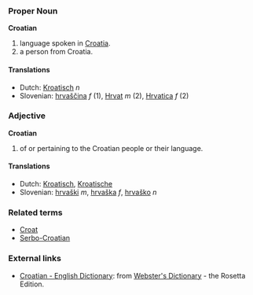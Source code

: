 ===Proper Noun===
'''Croatian'''

# language spoken in [[Croatia]].
# a person from Croatia.

====Translations====
*Dutch: [[Kroatisch]] ''n''
*Slovenian: [[hrvaščina]] ''f'' (1), [[Hrvat]] ''m'' (2), [[Hrvatica]] ''f'' (2)

===Adjective===
'''Croatian'''

# of or pertaining to the Croatian people or their language.

====Translations====
*Dutch: [[Kroatisch]], [[Kroatische]]
*Slovenian: [[hrvaški]] ''m'', [[hrvaška]] ''f'', [[hrvaško]] ''n''

===Related terms===
*[[Croat]]
*[[Serbo-Croatian]]

=== External links===
*[http://www.websters-online-dictionary.org/definition/Croatian-english/ Croatian - English Dictionary]: from [http://www.websters-online-dictionary.org/ Webster's Dictionary] - the Rosetta Edition.